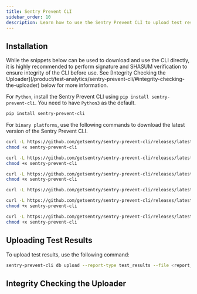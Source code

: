 ```yaml
---
title: Sentry Prevent CLI
sidebar_order: 10
description: Learn how to use the Sentry Prevent CLI to upload test results to Sentry.
---
```


## Installation

<Alert>
  While the snippets below can be used to download and use the CLI directly, it is highly recommended to perform signature and SHASUM verification to ensure integrity of the CLI before use. See [Integrity Checking the Uploader](/product/test-analytics/sentry-prevent-cli/#integrity-checking-the-uploader) below for more information.
</Alert>

For `Python`, install the Sentry Prevent CLI using `pip install sentry-prevent-cli`. You need to have `Python3` as the default.

```bash
pip install sentry-prevent-cli
```

For `binary platforms`, use the following commands to download the latest version of the Sentry Prevent CLI.

```bash {tabTitle:macos}
curl -L https://github.com/getsentry/sentry-prevent-cli/releases/latest/download/sentry-prevent-cli-macos -o sentry-prevent-cli
chmod +x sentry-prevent-cli
```

```bash {tabTitle:linux}
curl -L https://github.com/getsentry/sentry-prevent-cli/releases/latest/download/sentry-prevent-cli-linux -o sentry-prevent-cli
chmod +x sentry-prevent-cli
```

```bash {tabTitle:alpine linux}
curl -L https://github.com/getsentry/sentry-prevent-cli/releases/latest/download/sentry-prevent-cli-alpine -o sentry-prevent-cli
chmod +x sentry-prevent-cli
```

```bash {tabTitle:windows}
curl -L https://github.com/getsentry/sentry-prevent-cli/releases/latest/download/sentry-prevent-cli-windows.exe -o sentry-prevent-cli.exe
```

```bash {tabTitle:linux arm64}
curl -L https://github.com/getsentry/sentry-prevent-cli/releases/latest/download/sentry-prevent-cli-linux-arm64 -o sentry-prevent-cli
chmod +x sentry-prevent-cli
```

```bash {tabTitle:alpine linux arm64}
curl -L https://github.com/getsentry/sentry-prevent-cli/releases/latest/download/sentry-prevent-cli-alpine-arm64 -o sentry-prevent-cli
chmod +x sentry-prevent-cli
```
## Uploading Test Results

To upload test results, use the following command:

```bash
sentry-prevent-cli db upload --report-type test_results --file <report_name>.junit.xml
```

## Integrity Checking the Uploader
